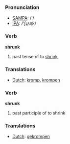 === Pronunciation ===
*[[w:SAMPA|SAMPA]]: /'/
*[[w:IPA|IPA]]: /'ʃɻʌɳk/

=== Verb ===

'''shrunk'''

# past tense of to [[shrink]]

=== Translations ===
*[[Dutch]]: [[kromp]], [[krompen]]

=== Verb ===

'''shrunk'''

# past participle of to shrink

=== Translations ===
*[[Dutch]]: [[gekrompen]]
